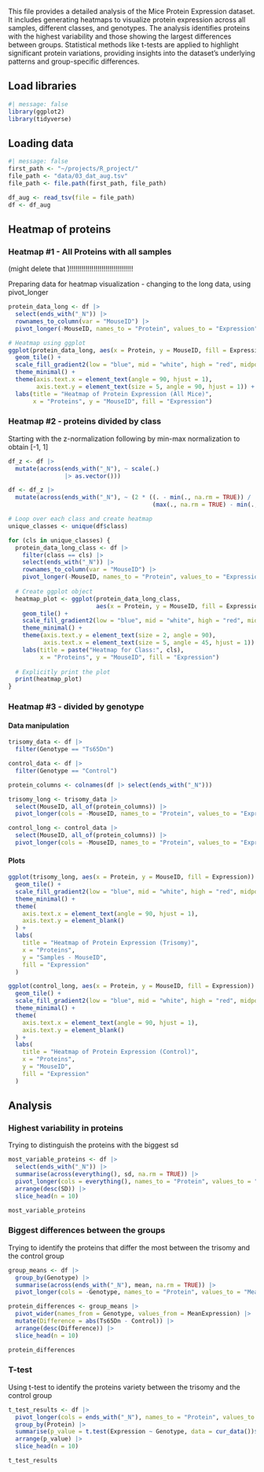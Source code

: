 This file provides a detailed analysis of the Mice Protein Expression dataset. It includes generating heatmaps to visualize protein expression across all samples, different classes, and genotypes. The analysis identifies proteins with the highest variability and those showing the largest differences between groups. Statistical methods like t-tests are applied to highlight significant protein variations, providing insights into the dataset's underlying patterns and group-specific differences.

## Load libraries

```r
#| message: false
library(ggplot2)
library(tidyverse)
```

## Loading data

```r
#| message: false
first_path <- "~/projects/R_project/"
file_path <- "data/03_dat_aug.tsv" 
file_path <- file.path(first_path, file_path)

df_aug <- read_tsv(file = file_path)
df <- df_aug
```

## Heatmap of proteins

### Heatmap #1 - All Proteins with all samples

(might delete that )!!!!!!!!!!!!!!!!!!!!!!!!!!!!!!!!

Preparing data for heatmap visualization - changing to the long data, using pivot_longer

```r
protein_data_long <- df |>
  select(ends_with("_N")) |>
  rownames_to_column(var = "MouseID") |> 
  pivot_longer(-MouseID, names_to = "Protein", values_to = "Expression")

# Heatmap using ggplot
ggplot(protein_data_long, aes(x = Protein, y = MouseID, fill = Expression)) +
  geom_tile() +
  scale_fill_gradient2(low = "blue", mid = "white", high = "red", midpoint = 0) +
  theme_minimal() +
  theme(axis.text.x = element_text(angle = 90, hjust = 1),
        axis.text.y = element_text(size = 5, angle = 90, hjust = 1)) +
  labs(title = "Heatmap of Protein Expression (All Mice)",
       x = "Proteins", y = "MouseID", fill = "Expression")

```

### Heatmap #2 - proteins divided by class

Starting with the z-normalization following by min-max normalization to obtain \[-1, 1\]

```r
df_z <- df |>
  mutate(across(ends_with("_N"), ~ scale(.) 
                |> as.vector()))

df <- df_z |>
  mutate(across(ends_with("_N"), ~ (2 * ((. - min(., na.rm = TRUE)) / 
                                         (max(., na.rm = TRUE) - min(., na.rm = TRUE))) - 1)))

```

```r
# Loop over each class and create heatmap
unique_classes <- unique(df$class)

for (cls in unique_classes) {
  protein_data_long_class <- df |>
    filter(class == cls) |>
    select(ends_with("_N")) |>
    rownames_to_column(var = "MouseID") |>
    pivot_longer(-MouseID, names_to = "Protein", values_to = "Expression")
  
  # Create ggplot object
  heatmap_plot <- ggplot(protein_data_long_class, 
                         aes(x = Protein, y = MouseID, fill = Expression)) +
    geom_tile() +
    scale_fill_gradient2(low = "blue", mid = "white", high = "red", midpoint = 0) +
    theme_minimal() +
    theme(axis.text.y = element_text(size = 2, angle = 90),
          axis.text.x = element_text(size = 5, angle = 45, hjust = 1)) +
    labs(title = paste("Heatmap for Class:", cls),
         x = "Proteins", y = "MouseID", fill = "Expression")
  
  # Explicitly print the plot
  print(heatmap_plot)
}


```

### Heatmap #3 - divided by genotype

#### Data manipulation

```r
trisomy_data <- df |>
  filter(Genotype == "Ts65Dn")

control_data <- df |> 
  filter(Genotype == "Control")

protein_columns <- colnames(df |> select(ends_with("_N")))

trisomy_long <- trisomy_data |>
  select(MouseID, all_of(protein_columns)) |>
  pivot_longer(cols = -MouseID, names_to = "Protein", values_to = "Expression")

control_long <- control_data |>
  select(MouseID, all_of(protein_columns)) |>
  pivot_longer(cols = -MouseID, names_to = "Protein", values_to = "Expression")

```

#### Plots

```r
ggplot(trisomy_long, aes(x = Protein, y = MouseID, fill = Expression)) +
  geom_tile() +
  scale_fill_gradient2(low = "blue", mid = "white", high = "red", midpoint = 0) +
  theme_minimal() +
  theme(
    axis.text.x = element_text(angle = 90, hjust = 1),
    axis.text.y = element_blank()
  ) +
  labs(
    title = "Heatmap of Protein Expression (Trisomy)",
    x = "Proteins",
    y = "Samples - MouseID",
    fill = "Expression"
  )

ggplot(control_long, aes(x = Protein, y = MouseID, fill = Expression)) +
  geom_tile() +
  scale_fill_gradient2(low = "blue", mid = "white", high = "red", midpoint = 0) +
  theme_minimal() +
  theme(
    axis.text.x = element_text(angle = 90, hjust = 1),
    axis.text.y = element_blank()
  ) +
  labs(
    title = "Heatmap of Protein Expression (Control)",
    x = "Proteins",
    y = "MouseID",
    fill = "Expression"
  )


```

## Analysis

### Highest variability in proteins

Trying to distinguish the proteins with the biggest sd

```r
most_variable_proteins <- df |>
  select(ends_with("_N")) |>
  summarise(across(everything(), sd, na.rm = TRUE)) |>
  pivot_longer(cols = everything(), names_to = "Protein", values_to = "SD") %>%
  arrange(desc(SD)) |>
  slice_head(n = 10)

most_variable_proteins
```

### Biggest differences between the groups

Trying to identify the proteins that differ the most between the trisomy and the control group

```r
group_means <- df |>
  group_by(Genotype) |>
  summarise(across(ends_with("_N"), mean, na.rm = TRUE)) |>
  pivot_longer(cols = -Genotype, names_to = "Protein", values_to = "MeanExpression")

protein_differences <- group_means |>
  pivot_wider(names_from = Genotype, values_from = MeanExpression) |>
  mutate(Difference = abs(Ts65Dn - Control)) |>
  arrange(desc(Difference)) |>
  slice_head(n = 10) 

protein_differences
```

### T-test

Using t-test to identify the proteins variety between the trisomy and the control group

```r
t_test_results <- df |>
  pivot_longer(cols = ends_with("_N"), names_to = "Protein", values_to = "Expression") |>
  group_by(Protein) |>
  summarise(p_value = t.test(Expression ~ Genotype, data = cur_data())$p.value) |>
  arrange(p_value) |>
  slice_head(n = 10)  

t_test_results

```
